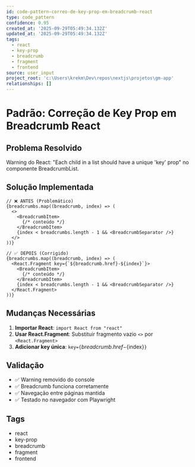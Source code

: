 ```yaml
---
id: code-pattern-correo-de-key-prop-em-breadcrumb-react
type: code_pattern
confidence: 0.95
created_at: '2025-09-29T05:49:34.132Z'
updated_at: '2025-09-29T05:49:34.132Z'
tags:
  - react
  - key-prop
  - breadcrumb
  - fragment
  - frontend
source: user_input
project_root: 'c:\Users\krekm\Dev\repos\nextjs\projetos\gm-app'
relationships: []
---
```

# Padrão: Correção de Key Prop em Breadcrumb React

## Problema Resolvido
Warning do React: "Each child in a list should have a unique 'key' prop" no componente BreadcrumbList.

## Solução Implementada
```tsx
// ❌ ANTES (Problemático)
{breadcrumbs.map((breadcrumb, index) => (
  <>
    <BreadcrumbItem>
      {/* conteúdo */}
    </BreadcrumbItem>
    {index < breadcrumbs.length - 1 && <BreadcrumbSeparator />}
  </>
))}

// ✅ DEPOIS (Corrigido)
{breadcrumbs.map((breadcrumb, index) => (
  <React.Fragment key={`${breadcrumb.href}-${index}`}>
    <BreadcrumbItem>
      {/* conteúdo */}
    </BreadcrumbItem>
    {index < breadcrumbs.length - 1 && <BreadcrumbSeparator />}
  </React.Fragment>
))}
```

## Mudanças Necessárias
1. **Importar React**: `import React from "react"`
2. **Usar React.Fragment**: Substituir fragmento vazio `<>` por `<React.Fragment>`
3. **Adicionar key única**: `key={`${breadcrumb.href}-${index}`}`

## Validação
- ✅ Warning removido do console
- ✅ Breadcrumb funciona corretamente
- ✅ Navegação entre páginas mantida
- ✅ Testado no navegador com Playwright

## Tags
- react
- key-prop
- breadcrumb
- fragment
- frontend
